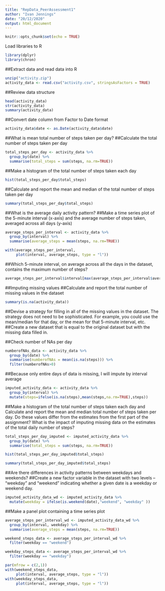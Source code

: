 ```yaml
---
title: "RepData_PeerAssessment1"
author: "Ivan Jennings"
date: "20/12/2020"
output: html_document
---
```


```r
knitr::opts_chunk$set(echo = TRUE)
```

Load libraries to R
```r
library(dplyr)
library(chron)
```

##Extract data and read data into R
```r
unzip("activity.zip")
activity_data <- read.csv("activity.csv", stringsAsFactors = TRUE)
```

##Review data structure
```r
head(activity_data)
str(activity_data)
summary(activity_data)
```

##Convert date column from Factor to Date format
```r
activity_data$date <- as.Date(activity_data$date)
```

##What is mean total number of steps taken per day?
##Calculate the total number of steps taken per day

```r
total_steps_per_day <- activity_data %>%
  group_by(date) %>%
  summarise(total_steps = sum(steps, na.rm=TRUE))
```

##Make a histogram of the total number of steps taken each day
```r
hist(total_steps_per_day$total_steps)
```

##Calculate and report the mean and median of the total number of steps taken per day
```r
summary(total_steps_per_day$total_steps)
```

##What is the average daily activity pattern?
##Make a time series plot of the 5-minute interval (x-axis) and the average number of steps taken, averaged across all days (y-axis)
```r
average_steps_per_interval <- activity_data %>%
  group_by(interval) %>%
  summarise(average_steps = mean(steps, na.rm=TRUE))

with(average_steps_per_interval,
     plot(interval, average_steps, type = "l"))
```

##Which 5-minute interval, on average across all the days in the dataset, contains the maximum number of steps?
```r
average_steps_per_interval$interval[max(average_steps_per_interval$average_steps)]
```

##Imputing missing values
##Calculate and report the total number of missing values in the dataset
```r
summary(is.na(activity_data))
```

##Devise a strategy for filling in all of the missing values in the dataset. The strategy does not need to be sophisticated. For example, you could use the mean/median for that day, or the mean for that 5-minute interval, etc.
##Create a new dataset that is equal to the original dataset but with the missing data filled in.

##Check number of NAs per day
```r
numberofNAs_data <- activity_data %>%
  group_by(date) %>%
  summarise(numberofNAs = mean(is.na(steps))) %>%
  filter(numberofNAs>0)
```

##Because only entire days of data is missing, I will impute by interval average
```r
imputed_activity_data <- activity_data %>%
  group_by(interval) %>%
  mutate(steps=ifelse(is.na(steps),mean(steps,na.rm=TRUE),steps))
```

##Make a histogram of the total number of steps taken each day and Calculate and report the mean and median total number of steps taken per day. Do these values differ from the estimates from the first part of the assignment? What is the impact of imputing missing data on the estimates of the total daily number of steps?

```r
total_steps_per_day_imputed <- imputed_activity_data %>%
  group_by(date) %>%
  summarise(total_steps = sum(steps, na.rm=TRUE))

hist(total_steps_per_day_imputed$total_steps)

summary(total_steps_per_day_imputed$total_steps)
```

##Are there differences in activity patterns between weekdays and weekends?
##Create a new factor variable in the dataset with two levels – “weekday” and “weekend” indicating whether a given date is a weekday or weekend day.

```r
imputed_activity_data_wd <- imputed_activity_data %>%
  mutate(weekday = ifelse(is.weekend(date),"weekend", "weekday" ))
```

##Make a panel plot containing a time series plot

```r
average_steps_per_interval_wd <- imputed_activity_data_wd %>%
  group_by(interval, weekday) %>%
  summarise(average_steps = mean(steps, na.rm=TRUE))

weekend_steps_data <- average_steps_per_interval_wd %>%
  filter(weekday == "weekend")

weekday_steps_data <- average_steps_per_interval_wd %>%
  filter(weekday == "weekday")

par(mfrow = c(2,1))
with(weekend_steps_data,
     plot(interval, average_steps, type = "l"))
with(weekday_steps_data,
     plot(interval, average_steps, type = "l"))
```